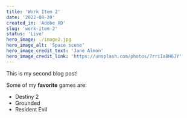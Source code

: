 ```yaml
---
title: 'Work Item 2'
date: '2022-08-20'
created_in: 'Adobe XD'
slug: 'work-item-2'
status: 'Live'
hero_image: ./image2.jpg
hero_image_alt: 'Space scene'
hero_image_credit_text: 'Jane Almon'
hero_image_credit_link: 'https://unsplash.com/photos/7rriIaBH6JY'
---
```


This is my second blog post!

Some of my **favorite** games are:

-   Destiny 2
-   Grounded
-   Resident Evil

